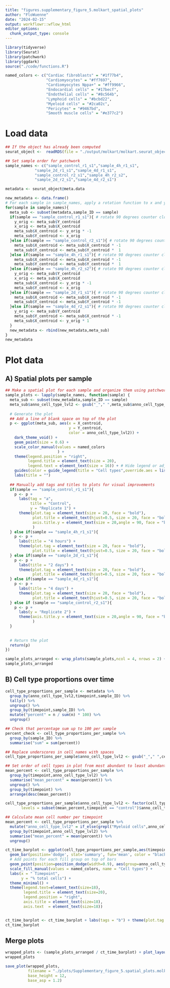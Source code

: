 ```yaml
---
title: "figures.supplementary_figure_5.molkart_spatial_plots"
author: "FloWuenne"
date: "2024-02-15"
output: workflowr::wflow_html
editor_options:
  chunk_output_type: console
---
```


```r
library(tidyverse)
library(Seurat)
library(patchwork)
library(ggdark)
source("./code/functions.R")

named_colors <- c("Cardiac fibroblasts" = "#1f77b4",
                  "Cardiomyocytes" = "#ff7697",
                  "Cardiomyocytes Nppa+" = "#ff9966",
                  "Endocardial cells" = "#17becf",
                  "Endothelial cells" = "#8c564b",
                  "Lymphoid cells" = "#bcbd22",
                  "Myeloid cells" = "#2ca02c",
                  "Pericytes" = "#9467bd",
                  "Smooth muscle cells" = "#e377c2")
```

# Load data

```r
## If the object has already been computed
seurat_object <-  readRDS(file = "./output/molkart/molkart.seurat_object.rds")

## Set sample order for patchwork
sample_names <- c("sample_control_r1_s1","sample_4h_r1_s1",
             "sample_2d_r1_s1","sample_4d_r1_s1",
             "sample_control_r2_s1","sample_4h_r2_s2",
             "sample_2d_r2_s1","sample_4d_r2_s1")

metadata <- seurat_object@meta.data

new_metadata <- data.frame()
# For each sample in sample_names, apply a rotation function to x and y positions in metadata
for(sample in sample_names){
  meta_sub <- subset(metadata,sample_ID == sample)
  if(sample == "sample_control_r1_s1"){ # rotate 90 degrees counter clockwise
    y_orig <- meta_sub$Y_centroid
    x_orig <- meta_sub$X_centroid 
    meta_sub$X_centroid <- y_orig * -1
    meta_sub$Y_centroid <- x_orig
  }else if(sample == "sample_control_r2_s1"){ # rotate 90 degrees counter clockwise
    meta_sub$X_centroid <- meta_sub$X_centroid * -1
    meta_sub$Y_centroid <- meta_sub$Y_centroid *  1
  }else if(sample == "sample_4h_r1_s1"){ # rotate 90 degrees counter clockwise
    meta_sub$X_centroid <- meta_sub$X_centroid * -1
    meta_sub$Y_centroid <- meta_sub$Y_centroid *  1
  }else if(sample == "sample_4h_r2_s2"){ # rotate 90 degrees counter clockwise
    y_orig <- meta_sub$Y_centroid
    x_orig <- meta_sub$X_centroid 
    meta_sub$X_centroid <- y_orig * -1
    meta_sub$Y_centroid <- x_orig
  }else if(sample == "sample_2d_r1_s1"){ # rotate 90 degrees counter clockwise
    meta_sub$X_centroid <- meta_sub$X_centroid * -1
    meta_sub$Y_centroid <- meta_sub$Y_centroid * -1
  }else if(sample == "sample_4d_r2_s1"){ # rotate 90 degrees counter clockwise
    y_orig <- meta_sub$Y_centroid 
    meta_sub$Y_centroid <- meta_sub$X_centroid * -1
    meta_sub$X_centroid <- y_orig * 1
  }
  new_metadata <- rbind(new_metadata,meta_sub)
}
new_metadata
```

# Plot data 

## A) Spatial plots per sample


```r
## Make a spatial plot for each sample and organize them using patchwork
sample_plots <- lapply(sample_names, function(sample) {
  meta_sub <- subset(new_metadata,sample_ID == sample)
  meta_sub$anno_cell_type_lvl2 <- gsub("_"," ",meta_sub$anno_cell_type_lvl2)
  
  # Generate the plot
  ## Add a line of blank space on top of the plot
  p <- ggplot(meta_sub, aes(x = X_centroid, 
                            y = Y_centroid,
                            color = anno_cell_type_lvl2)) +
    dark_theme_void() +
    geom_point(size = 0.6) +
    scale_color_manual(values = named_colors
                       ) +
    theme(legend.position = "right",
          legend.title = element_text(size = 20),
          legend.text = element_text(size = 16)) + # Hide legend or adjust as needed
    guides(color = guide_legend(title = "Cell types",override.aes = list(size = 6))) +
    labs(title = "")
  
  ## Manually add tags and titles to plots for visual improvements
  if(sample == "sample_control_r1_s1"){
    p <- p + 
      labs(tag = "a",
           title = "Control",
           y = "Replicate 1") + 
      theme(plot.tag = element_text(size = 20, face = "bold"),
            plot.title = element_text(hjust=0.5, size = 20, face = "bold"),
            axis.title.y = element_text(size = 20,angle = 90, face = "bold")
            )
  } else if(sample == "sample_4h_r1_s1"){
    p <- p + 
      labs(title = "4 hours") + 
      theme(plot.tag = element_text(size = 20, face = "bold"),
            plot.title = element_text(hjust=0.5, size = 20, face = "bold"))
  } else if(sample == "sample_2d_r1_s1"){
    p <- p + 
      labs(title = "2 days") + 
      theme(plot.tag = element_text(size = 20, face = "bold"),
            plot.title = element_text(hjust=0.5, size = 20, face = "bold"))
  } else if(sample == "sample_4d_r1_s1"){
    p <- p + 
      labs(title = "4 days") + 
      theme(plot.tag = element_text(size = 20, face = "bold"),
            plot.title = element_text(hjust=0.5, size = 20, face = "bold"))
  } else if (sample == "sample_control_r2_s1"){
    p <- p +
      labs(y = "Replicate 2") + 
      theme(axis.title.y = element_text(size = 20,angle = 90, face = "bold")
            )
  }
  
  
  # Return the plot
  return(p)
})

sample_plots_arranged <- wrap_plots(sample_plots,ncol = 4, nrows = 2) + plot_layout(guides = "collect") & theme(legend.position = 'right')
sample_plots_arranged
```

## B) Cell type proportions over time

```r
cell_type_proportions_per_sample <- metadata %>%
  group_by(anno_cell_type_lvl2,timepoint,sample_ID) %>%
  tally() %>%
  ungroup() %>%
  group_by(timepoint,sample_ID) %>%
  mutate("percent" = n / sum(n) * 100) %>%
  ungroup()

## Check that percentage sum up to 100 per sample
percent_check <- cell_type_proportions_per_sample %>%
  group_by(sample_ID) %>%
  summarise("sum" = sum(percent))

## Replace underscores in cell names with spaces
cell_type_proportions_per_sample$anno_cell_type_lvl2 <- gsub("_"," ",cell_type_proportions_per_sample$anno_cell_type_lvl2)

## Set order of cell types in plot from most abundant to least abundant
mean_percent <- cell_type_proportions_per_sample %>%
  group_by(timepoint,anno_cell_type_lvl2) %>%
  summarise("mean_percent" = mean(percent)) %>%
  ungroup() %>%
  group_by(timepoint) %>%
  arrange(desc(mean_percent))

cell_type_proportions_per_sample$anno_cell_type_lvl2 <- factor(cell_type_proportions_per_sample$anno_cell_type_lvl2,
       levels = subset(mean_percent,timepoint == "control")$anno_cell_type_lvl2)

## Calculate mean cell number per timepoint
mean_percent <- cell_type_proportions_per_sample %>%
  mutate("anno_cell_type_lvl2" = if_else(grepl("Myeloid cells",anno_cell_type_lvl2),"Myeloid_cells",anno_cell_type_lvl2)) %>% ## Merge myeloid cells into one group for calculations
  group_by(timepoint,anno_cell_type_lvl2) %>%
  summarise("mean_percent" = mean(percent)) %>%
  ungroup()

ct_time_barplot <- ggplot(cell_type_proportions_per_sample,aes(timepoint,percent,fill = anno_cell_type_lvl2)) +
  geom_bar(position='dodge', stat='summary', fun='mean', color = "black") +
  # Add points for each fill group on top of bars
  geom_point(position=position_dodge(width=0.9), aes(group=anno_cell_type_lvl2), size=2.5, shape=21, fill="white", color="black") +
  scale_fill_manual(values = named_colors, name = "Cell types") +
  labs(x = " Timepoint",
       y = "% total cells") +
  theme_minimal() +
  theme(legend.text=element_text(size=18),
        legend.title = element_text(size=20),
        legend.position = "right",
        axis.title = element_text(size=18),
        axis.text  = element_text(size=18))


ct_time_barplot <- ct_time_barplot + labs(tags = "b") + theme(plot.tag = element_text(size = 20, face = "bold"))
ct_time_barplot
```


## Merge plots

```r
wrapped_plots <- (sample_plots_arranged / ct_time_barplot) + plot_layout(nrow = 2, ncol = 1)
wrapped_plots

save_plot(wrapped_plots,
          filename = "./plots/Supplementary_figure_5.spatial_plots.molkart.png",
          base_height = 12,
          base_asp = 1.2)
```


